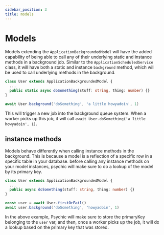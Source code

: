 ```yaml
---
sidebar_position: 3
title: models
---
```


# Models

Models extending the `ApplicationBackgroundedModel` will have the added capability of being able to call any of their underlying static and instance methods in a background job. Similar to the `ApplicationScheduledService` class, it will have both a static and instance `background` method, which will be used to call underlying methods in the background.

```ts
class User extends ApplicationBackgroundedModel {
  ...
  public static async doSomething(stuff: string, thing: number) {}
}

await User.background('doSomething', 'a little howyadoin', 1)
```

This will trigger a new job into the background queue system. When a worker picks up this job, it will call `await User.doSomething('a little howyadoin', 1)`.

## instance methods

Models behave differently when calling instance methods in the background. This is because a model is a reflection of a specific row in a specific table in your database. before calling any instance methods on your model instances, psychic will make sure to do a lookup of the model by its primary key.

```ts
class User extends ApplicationBackgroundedModel {
  ...
  public async doSomething(stuff: string, thing: number) {}
}

const user = await User.firstOrFail()
await user.background('doSomething', 'howyadoin', 1)
```

In the above example, Psychic will make sure to store the primaryKey belonging to the `user` var, and then, once a worker picks up the job, it will do a lookup based on the primary key that was stored.
